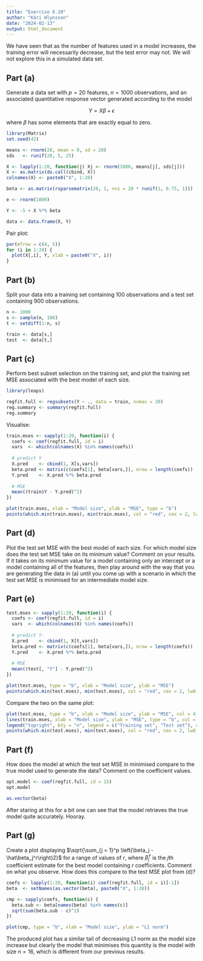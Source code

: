 ```yaml
---
title: "Exercise 6.10"
author: "Kári Hlynsson"
date: "2024-02-13"
output: html_document
---
```


We have seen that as the number of features used in a model increases, the training error will necessarily decrease, but the test error may not. We will not explore this in a simulated data set.

## Part (a)

Generate a data set with $p = 20$ features, $n = 1000$ observations, and an associated quantitative response vector generated according to the model

$$
Y = X\beta + \epsilon
$$

where $\beta$ has some elements that are exactly equal to zero.

```r
library(Matrix)
set.seed(42)

means <- rnorm(20, mean = 0, sd = 20)
sds   <- runif(20, 5, 25)

X <- lapply(1:20, function(j) Xj <- rnorm(1000, means[j], sds[j]))
X <- as.matrix(do.call(cbind, X))
colnames(X) <- paste0("X", 1:20)

beta <- as.matrix(rsparsematrix(20, 1, nnz = 20 * runif(1, 0.75, 1)))

e <- rnorm(1000)

Y <- -5 + X %*% beta

data <- data.frame(X, Y)
```

Pair plot:

```r
par(mfrow = c(4, 5))
for (i in 1:20) {
  plot(X[,i], Y, xlab = paste0("X", i))
}
```

## Part (b)

Split your data into a training set containing $100$ observations and a test set containing $900$ observations.

```r
n <- 1000
s <- sample(n, 100)
t <- setdiff(1:n, s)

train <- data[s,]
test  <- data[t,]
```

## Part (c)

Perform best subset selection on the training set, and plot the training set MSE associated with the best model of each size.

```r
library(leaps)

regfit.full <- regsubsets(Y ~ ., data = train, nvmax = 20)
reg.summary <- summary(regfit.full)
reg.summary
```

Visualise:

```r
train.mses <- sapply(1:20, function(i) {
  coefs <- coef(regfit.full, id = i)
  vars  <- which(colnames(X) %in% names(coefs))
  
  # predict Y
  X.pred    <- cbind(1, X[s,vars])
  beta.pred <- matrix(c(coefs[1], beta[vars,]), nrow = length(coefs))
  Y.pred    <- X.pred %*% beta.pred
  
  # MSE
  mean((train$Y - Y.pred)^2)
})

plot(train.mses, xlab = "Model size", ylab = "MSE", type = "b")
points(which.min(train.mses), min(train.mses), col = "red", cex = 2, lwd = 1.5)
```

## Part (d)

Plot the test set MSE with the best model of each size. For which model size does the test set MSE take on its minimum value? Comment on your results. If it takes on its minimum value for a model containing only an intercept or a model containing all of the features, then play around with the way that you are generating the data in (a) until you come up with a scenario in which the test set MSE is minimised for an intermediate model size.

## Part (e)

```r
test.mses <- sapply(1:20, function(i) {
  coefs <- coef(regfit.full, id = i)
  vars  <- which(colnames(X) %in% names(coefs))
  
  # predict Y-
  X.pred    <- cbind(1, X[t,vars])
  beta.pred <- matrix(c(coefs[1], beta[vars,]), nrow = length(coefs))
  Y.pred    <- X.pred %*% beta.pred
  
  # MSE
  mean((test[, "Y"] - Y.pred)^2)
})

plot(test.mses, type = "b", xlab = "Model size", ylab = "MSE")
points(which.min(test.mses), min(test.mses), col = "red", cex = 2, lwd = 1.5)
```

Compare the two on the same plot:

```r
plot(test.mses, type = "b", xlab = "Model size", ylab = "MSE", col = 4, lwd = 1.5)
lines(train.mses, xlab = "Model size", ylab = "MSE", type = "b", col = 7, lwd = 1.5)
legend("topright", bty = "n", legend = c("Training set", "Test set"), col = c(4, 7), lty = 1, pch = 21)
points(which.min(test.mses), min(test.mses), col = "red", cex = 2, lwd = 1.5)
```

## Part (f)

How does the model at which the test set MSE in minimised compare to the true model used to generate the data? Comment on the coefficient values.

```r
opt.model <- coef(regfit.full, id = 15)
opt.model
```

```r
as.vector(beta)
```

After staring at this for a bit one can see that the model retrieves the true model quite accurately. Hooray.

## Part (g)

Create a plot displaying $\sqrt{\sum_{j = 1}^p \left(\beta_j - \hat\beta_j^r\right)2}$ for a range of values of $r$, where $\hat\beta_j^r$ is the $j$th coefficient estimate for the best model containing $r$ coefficients. Comment on what you observe. How does this compare to the test MSE plot from (d)?

```r
coefs <- lapply(1:20, function(i) coef(regfit.full, id = i)[-1])
beta  <- setNames(as.vector(beta), paste0("X", 1:20))

cmp <- sapply(coefs, function(c) {
  beta.sub <- beta[names(beta) %in% names(c)]
  sqrt(sum(beta.sub - c)^2)
})
```

```r
plot(cmp, type = "b", xlab = "Model size", ylab = "L1 norm")
```

The produced plot has a similar tail of decreasing L1 norm as the model size increase but clearly the model that minimises this quantity is the model with size $n = 16$, which is different from our previous results.
